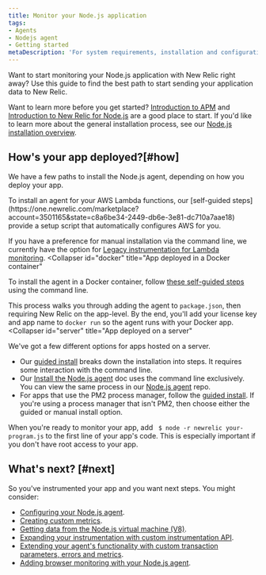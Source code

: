 ```yaml
---
title: Monitor your Node.js application
tags:
- Agents
- Nodejs agent
- Getting started
metaDescription: 'For system requirements, installation and configuration procedures, and troubleshooting tips for New Relic''s Node.js agent, start here.'
---
```


Want to start monitoring your Node.js application with New Relic right away? Use this guide to find the best path to start sending your application data to New Relic.

Want to learn more before you get started? [Introduction to APM](/docs/apm/new-relic-apm/getting-started/introduction-apm) and [Introduction to New Relic for Node.js](/docs/apm/agents/nodejs-agent/getting-started/introduction-new-relic-nodejs) are a good place to start. If you'd like to learn more about the general installation process, see our [Node.js installation overview](/docs/apm/agents/nodejs-agent/installation-configuration/install-nodejs-agent).

## How's your app deployed?[#how]

We have a few paths to install the Node.js agent, depending on how you deploy your app. 

<CollapserGroup>
<Collapser
    id="lambda"
    title="App deployed with AWS Lambda"
>
To install an agent for your AWS Lambda functions, our [self-guided steps](https://one.newrelic.com/marketplace?account=3501165&state=c8a6be34-2449-db6e-3e81-dc710a7aae18) provide a setup script that automatically configures AWS for you.

If you have a preference for manual installation via the command line, we currently have the option for [Legacy instrumentation for Lambda monitoring](https://docs.newrelic.com/docs/serverless-function-monitoring/aws-lambda-monitoring/enable-lambda-monitoring/enable-serverless-monitoring-aws-lambda-legacy/#node). 
</Collapser>
<Collapser
    id="docker"
    title="App deployed in a Docker container"
>
To install the agent in a Docker container, follow [these self-guided steps](/docs/apm/agents/nodejs-agent/installation-configuration/install-nodejs-agent-docker) using the command line. 

This process walks you through adding the agent to `package.json`, then requiring New Relic on the app-level. By the end, you'll add your license key and app name to `docker run` so the agent runs with your Docker app. 
</Collapser>
<Collapser
    id="server"
    title="App deployed on a server"
>
We've got a few different options for apps hosted on a server.

* Our [guided install](https://one.newrelic.com/marketplace?account=3501165&state=ae77b9ce-4a21-28b2-9abb-9b7d235490bd) breaks down the installation into steps. It requires some interaction with the command line. 
* Our [Install the Node.js agent](/docs/apm/agents/nodejs-agent/installation-configuration/install-nodejs-agent) doc uses the command line exclusively. You can view the same process in our [Node.js agent](https://github.com/newrelic/node-newrelic#installation) repo.
* For apps that use the PM2 process manager, follow the [guided install](https://one.newrelic.com/marketplace?account=3501165&state=22545e50-eefe-78b6-eae4-d6b9395f4386). If you're using a process manager that isn't PM2, then choose either the guided or manual install option.

When you're ready to monitor your app, add ` $ node -r newrelic your-program.js` to the first line of your app's code. This is especially important if you don't have root access to your app.
</Collapser>
</CollapserGroup>

## What's next? [#next]

So you've instrumented your app and you want next steps. You might consider:

* [Configuring your Node.js agent](/docs/apm/agents/nodejs-agent/installation-configuration/nodejs-agent-configuration).
* [Creating custom metrics](/docs/apm/agents/nodejs-agent/extend-your-instrumentation/nodejs-custom-metrics).
* [Getting data from the Node.js virtual machine (V8)](/docs/apm/agents/nodejs-agent/extend-your-instrumentation/nodejs-vm-measurements).
* [Expanding your instrumentation with custom instrumentation API](/docs/apm/agents/nodejs-agent/extend-your-instrumentation/nodejs-custom-instrumentation).
* [Extending your agent's functionality with custom transaction parameters, errors and metrics](/docs/apm/agents/nodejs-agent/api-guides/guide-using-nodejs-agent-api).
* [Adding browser monitoring with your Node.js agent](/docs/apm/agents/nodejs-agent/extend-your-instrumentation/browser-monitoring-nodejs-agent).
